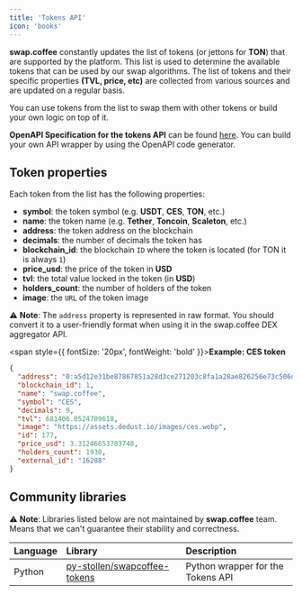 ```yaml
---
title: 'Tokens API'
icon: 'books'
---
```


**swap.coffee** constantly updates the list of tokens (or jettons for  **TON**) that are supported by the platform.
This list is used to determine the available tokens that can be used by our swap algorithms.
The list of tokens and their specific properties **(TVL, price, etc)** are collected from various sources and are updated on a regular basis.

You can use tokens from the list to swap them with other tokens or build your own logic on top of it.

**OpenAPI Specification for the tokens API** can be found [here](https://tokens.swap.coffee/docs). You can build your own API wrapper by using the OpenAPI code generator.

## Token properties

Each token from the list has the following properties:

- **symbol**: the token symbol (e.g. **USDT**, **CES**, **TON**, etc.)
- **name**: the token name (e.g. **Tether**, **Toncoin**, **Scaleton**, etc.)
- **address**: the token address on the blockchain
- **decimals**: the number of decimals the token has
- **blockchain_id**: the blockchain `ID` where the token is located (for TON it is always `1`)
- **price_usd**: the price of the token in **USD**
- **tvl**: the total value locked in the token (in **USD**)
- **holders_count**: the number of holders of the token
- **image**: the `URL` of the token image

⚠️ **Note**: The `address` property is represented in raw format. You should convert it to a user-friendly format when using it in the swap.coffee DEX aggregator API.

<span style={{ fontSize: '20px', fontWeight: 'bold' }}>**Example: CES token**</span>

```json
{
  "address": "0:a5d12e31be87867851a28d3ce271203c8fa1a28ae826256e73c506d94d49edad",
  "blockchain_id": 1,
  "name": "swap.coffee",
  "symbol": "CES",
  "decimals": 9,
  "tvl": 681406.0524709618,
  "image": "https://assets.dedust.io/images/ces.webp",
  "id": 177,
  "price_usd": 3.31246653703748,
  "holders_count": 1930,
  "external_id": "16288"
}
```
## Community libraries

⚠️ **Note**: Libraries listed below are not maintained by **swap.coffee** team. Means that we can't guarantee their stability and correctness.

| Language | Library                                                                         | Description                       |
|:---------|:--------------------------------------------------------------------------------|:----------------------------------|
| Python   | [py-stollen/swapcoffee-tokens](https://github.com/py-stollen/swapcoffee-tokens) | Python wrapper for the Tokens API |
